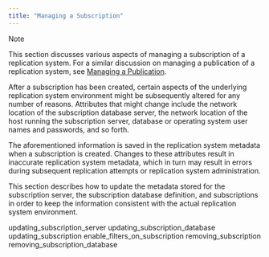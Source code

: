 ```yaml
---
title: "Managing a Subscription"
---
```


<div id="managing_subscription" class="registered_link"></div>


<div class="note">

<div class="title">

Note

</div>

This section discusses various aspects of managing a subscription of a replication system. For a similar discussion on managing a publication of a replication system, see [Managing a Publication](../07_common_operations/06_managing_publication/#managing_publication).

</div>

After a subscription has been created, certain aspects of the underlying replication system environment might be subsequently altered for any number of reasons. Attributes that might change include the network location of the subscription database server, the network location of the host running the subscription server, database or operating system user names and passwords, and so forth.

The aforementioned information is saved in the replication system metadata when a subscription is created. Changes to these attributes result in inaccurate replication system metadata, which in turn may result in errors during subsequent replication attempts or replication system administration.

This section describes how to update the metadata stored for the subscription server, the subscription database definition, and subscriptions in order to keep the information consistent with the actual replication system environment.

<div class="toctree" maxdepth="4">

updating\_subscription\_server updating\_subscription\_database updating\_subscription enable\_filters\_on\_subscription removing\_subscription removing\_subscription\_database

</div>
